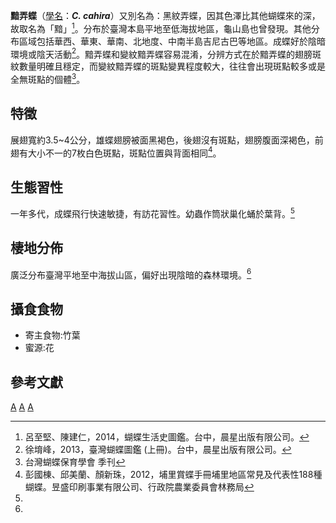 {{NoteTA
|G1=Butterfly
}}
{{Speciesbox
| taxon = Caltoris cahira
| binomial_authority = (Moore, 1883)
| image = Caltoris cahira austeni 20140816.jpg
| image_width = 250px
| image_caption = 黯弄蝶
| subdivision_ranks = [[亞種|亞種]]<!-- 下一階層分類的範圍 -->
| subdivision = #'''''C. c. causteni'''''<!-- 下一階層分類的學名 -->
| synonyms = <!-- 異名 -->
}}

'''黯弄蝶'''（[[學名|學名]]：'''''C. cahira'''''）又別名為：黑紋弄蝶，因其色澤比其他蝴蝶來的深，故取名為「黯」<ref name="呂至堅、陳建仁，2014，蝴蝶生活史圖鑑。台中，晨星出版有限公司。">呂至堅、陳建仁，2014，蝴蝶生活史圖鑑。台中，晨星出版有限公司。</ref>。分布於臺灣本島平地至低海拔地區，龜山島也曾發現。其他分布區域包括華西、華東、華南、北地度、中南半島吉尼古巴等地區。成蝶好於陰暗環境或陰天活動<ref name="徐堉峰，2013，臺灣蝴蝶圖鑑 (上冊)。台中，晨星出版有限公司。">徐堉峰，2013，臺灣蝴蝶圖鑑 (上冊)。台中，晨星出版有限公司。</ref>。黯弄蝶和變紋黯弄蝶容易混淆，分辨方式在於黯弄蝶的翅膀斑紋數量明確且穩定，而變紋黯弄蝶的斑點變異程度較大，往往會出現斑點較多或是全無斑點的個體<ref name="臺灣蝴蝶保育學會 季刊">台灣蝴蝶保育學會 季刊</ref>。

==特徵==

展翅寬約3.5~4公分，雄蝶翅膀被面黑褐色，後翅沒有斑點，翅膀腹面深褐色，前翅有大小不一的7枚白色斑點，斑點位置與背面相同<ref name="彭國棟、邱美蘭、顏新珠，2012，埔里賞蝶手冊埔里地區常見及代表性188種蝴蝶。昱盛印刷事業有限公司、行政院農業委員會林務局">彭國棟、邱美蘭、顏新珠，2012，埔里賞蝶手冊埔里地區常見及代表性188種蝴蝶。昱盛印刷事業有限公司、行政院農業委員會林務局</ref>。

==生態習性==

一年多代，成蝶飛行快速敏捷，有訪花習性。幼蟲作筒狀巢化蛹於葉背。<ref name="徐堉峰，2013，臺灣蝴蝶圖鑑 (上冊)。台中，晨星出版有限公司。" />

==棲地分佈==
廣泛分布臺灣平地至中海拔山區，偏好出現陰暗的森林環境。<ref name="徐堉峰，2013，臺灣蝴蝶圖鑑 (上冊)。台中，晨星出版有限公司。" />

==攝食食物==
*寄主食物:竹葉
*蜜源:花

<!--==威脅== -->
<!--描述 -->

==參考文獻==
{{reflist}}

{{Taxonbar}}
[[Category:_1883年描述的昆虫|A]]
[[Category:黯弄蝶屬|A]]
[[Category:臺灣蝴蝶|A]]